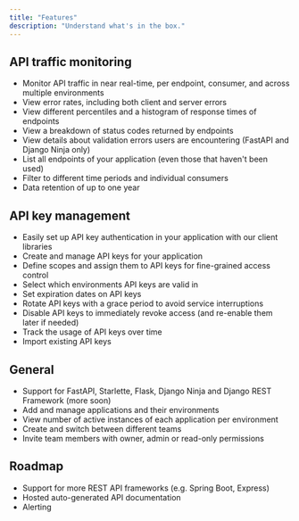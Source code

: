 ```yaml
---
title: "Features"
description: "Understand what's in the box."
---
```


## API traffic monitoring

- Monitor API traffic in near real-time, per endpoint, consumer, and across multiple environments
- View error rates, including both client and server errors
- View different percentiles and a histogram of response times of endpoints
- View a breakdown of status codes returned by endpoints
- View details about validation errors users are encountering (FastAPI and Django Ninja only)
- List all endpoints of your application (even those that haven't been used)
- Filter to different time periods and individual consumers
- Data retention of up to one year

## API key management

- Easily set up API key authentication in your application with our client libraries
- Create and manage API keys for your application
- Define scopes and assign them to API keys for fine-grained access control
- Select which environments API keys are valid in
- Set expiration dates on API keys
- Rotate API keys with a grace period to avoid service interruptions
- Disable API keys to immediately revoke access (and re-enable them later if needed)
- Track the usage of API keys over time
- Import existing API keys

## General

- Support for FastAPI, Starlette, Flask, Django Ninja and Django REST Framework (more soon)
- Add and manage applications and their environments
- View number of active instances of each application per environment
- Create and switch between different teams
- Invite team members with owner, admin or read-only permissions

## Roadmap

- Support for more REST API frameworks (e.g. Spring Boot, Express)
- Hosted auto-generated API documentation
- Alerting
